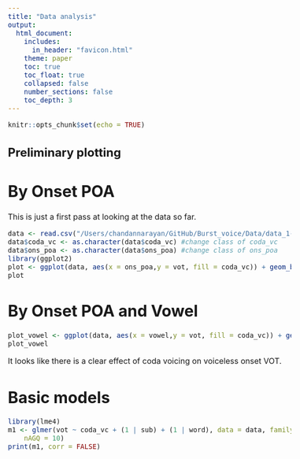 ```yaml
---
title: "Data analysis"
output: 
  html_document:
    includes:
      in_header: "favicon.html"
    theme: paper
    toc: true
    toc_float: true
    collapsed: false
    number_sections: false
    toc_depth: 3
---
```


<style type="text/css">
  body{
  font-size: 12pt;
}
</style>

<style type="text/css">
.title {
  display: none;
}

#getting-started img {
  margin-right: 10px;
}

</style>

```r
knitr::opts_chunk$set(echo = TRUE)
```

## Preliminary plotting

# By Onset POA

This is just a first pass at looking at the data so far.

```r
data <- read.csv("/Users/chandannarayan/GitHub/Burst_voice/Data/data_1-26-24.csv", header=TRUE)
data$coda_vc <- as.character(data$coda_vc) #change class of coda_vc
data$ons_poa <- as.character(data$ons_poa) #change class of ons_poa
library(ggplot2)
plot <- ggplot(data, aes(x = ons_poa,y = vot, fill = coda_vc)) + geom_boxplot() + facet_wrap(~ons_poa, scale = "free")
plot
```

# By Onset POA and Vowel

```r
plot_vowel <- ggplot(data, aes(x = vowel,y = vot, fill = coda_vc)) + geom_boxplot() + facet_wrap(~ons_poa, scale = "free")
plot_vowel
```

It looks like there is a clear effect of coda voicing on voiceless onset VOT.

# Basic models

```r
library(lme4)
m1 <- glmer(vot ~ coda_vc + (1 | sub) + (1 | word), data = data, family = binomial, control = glmerControl(optimizer = "bobyqa"),
    nAGQ = 10) 
print(m1, corr = FALSE)
```